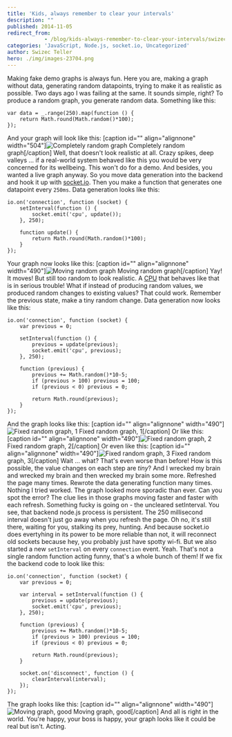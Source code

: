 ```yaml
---
title: 'Kids, always remember to clear your intervals'
description: ""
published: 2014-11-05
redirect_from: 
            - /blog/kids-always-remember-to-clear-your-intervals/swizec/6614
categories: 'JavaScript, Node.js, socket.io, Uncategorized'
author: Swizec Teller
hero: ./img/images-23704.png
---
```

Making fake demo graphs is always fun. Here you are, making a graph without data, generating random datapoints, trying to make it as realistic as possible. Two days ago I was failing at the same. It sounds simple, right? To produce a random graph, you generate random data. Something like this:

```
var data = _.range(250).map(function () {
    return Math.round(Math.random()*100);
});
```

And your graph will look like this: \[caption id="" align="alignnone" width="504"]![Completely random graph](./img/images-23704.png "Completely random graph") Completely random graph\[/caption] Well, that doesn't look realistic at all. Crazy spikes, deep valleys ... if a real-world system behaved like this you would be very concerned for its wellbeing. This won't do for a demo. And besides, you wanted a live graph anyway. So you move data generation into the backend and hook it up with [socket.io](http://socket.io/ "Socket.io"). Then you make a function that generates one datapoint every `250ms`. Data generation looks like this:

```
io.on('connection', function (socket) {
    setInterval(function () {
        socket.emit('cpu', update());
    }, 250);

    function update() {
        return Math.round(Math.random()*100);
    }
});
```

Your graph now looks like this: \[caption id="" align="alignnone" width="490"]![Moving random graph](./img/images-23705.gif "Moving random graph") Moving random graph\[/caption] Yay! It moves! But still too random to look realistic. A [CPU](http://en.wikipedia.org/wiki/Central_processing_unit "Central processing unit") that behaves like that is in serious trouble! What if instead of producing random values, we produced random changes to existing values? That could work. Remember the previous state, make a tiny random change. Data generation now looks like this:

```
io.on('connection', function (socket) {
    var previous = 0;

    setInterval(function () {
        previous = update(previous);
        socket.emit('cpu', previous);
    }, 250);

    function (previous) {
        previous += Math.random()*10-5;
        if (previous > 100) previous = 100;
        if (previous < 0) previous = 0;

        return Math.round(previous);
    }
});
```

And the graph looks like this: \[caption id="" align="alignnone" width="490"]![Fixed random graph, 1](./img/images-23706.gif "Fixed random graph, 1") Fixed random graph, 1\[/caption] Or like this: \[caption id="" align="alignnone" width="490"]![Fixed random graph, 2](./img/images-23707.gif "Fixed random graph, 2") Fixed random graph, 2\[/caption] Or even like this: \[caption id="" align="alignnone" width="490"]![Fixed random graph, 3](./img/images-23708.gif "Fixed random graph, 3") Fixed random graph, 3\[/caption] Wait ... what? That's even worse than before! How is this possible, the value changes on each step are _tiny_? And I wrecked my brain and wrecked my brain and then wrecked my brain some more. Refreshed the page many times. Rewrote the data generating function many times. Nothing I tried worked. The graph looked more sporadic than ever. Can you spot the error? The clue lies in those graphs moving faster and faster with each refresh. Something fucky is going on - the uncleared setInterval. You see, that backend node.js process is persistent. The 250 millisecond interval doesn't just go away when you refresh the page. Oh no, it's still there, waiting for you, stalking its prey, hunting. And because socket.io does evertyhing in its power to be more reliable than not, it will reconnect old sockets because hey, you probably just have spotty wi-fi. But we also started a new `setInterval` on every `connection` event. Yeah. That's not a single random function acting funny, that's a whole bunch of them! If we fix the backend code to look like this:

```
io.on('connection', function (socket) {
    var previous = 0;

    var interval = setInterval(function () {
        previous = update(previous);
        socket.emit('cpu', previous);
    }, 250);

    function (previous) {
        previous += Math.random()*10-5;
        if (previous > 100) previous = 100;
        if (previous < 0) previous = 0;

        return Math.round(previous);
    }

    socket.on('disconnect', function () {
        clearInterval(interval);
    });
});
```

The graph looks like this: \[caption id="" align="alignnone" width="490"]![Moving graph, good](./img/images-23710.gif "Moving graph, good") Moving graph, good\[/caption] And all is right in the world. You're happy, your boss is happy, your graph looks like it could be real but isn't. Acting.